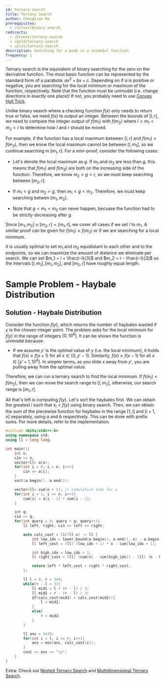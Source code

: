 ```yaml
---
id: ternary-search
title: Ternary Search
author: Chongtian Ma
prerequisites:
  - /silver/binary-search
redirects:
  - /bronze/ternary-search
  - /gold/ternary-search
  - /plat/ternary-search
description: Searching for a peak in a unimodal function.
frequency: 1
---
```


<Resources>
	<Resource
		source="CP-Algorithms"
		title="Ternary Search"
		url="https://cp-algorithms.com/num_methods/ternary_search.html"
		starred
	/>
</Resources>

Ternary search is the equivalent of binary searching for the zero on the
derivative function. The most basic function can be represented by the standard
form of a parabola: $ax^2+bx+c$. Depending on if $a$ is positive or negative,
you are searching for the local minimum or maximum of the function,
respectively. Note that the function must be unimodal (i.e. change directions in exactly one place)! If not, you probably need to use [Convex Hull Trick](https://usaco.guide/plat/convex-hull-trick). 

Unlike binary search where a checking function $f(x)$ only needs to return true
or false, we need $f(x)$ to output an integer. Between the bounds of $[l, r]$,
we need to compare the integer output of $f(m_1)$ with $f(m_2)$ where
$l < m_1 < m_2 < r$ to determine how $l$ and $r$ should be moved.

For example, if the function has a local maximum between $[l, r]$ and
$f(m_1) < f(m_2)$, then we know the local maximum cannot be between $[l, m_1]$,
so we continue searching in $[m_1, r]$. For a mini-proof, consider the following
cases:

- Let's denote the local maximum as $g$. If $m_1$ and $m_2$ are less than $g$,
  this means that $f(m_1)$ and $f(m_2)$ are both on the increasing side of the
  function. Therefore, we know $m_2 < g < r$, so we must keep searching between
  $[m_2, r]$.

- If $m_1 < g$ and $m_2 > g$, then $m_1 < g < m_2$. Therefore, we must keep
  searching betwen $[m_1, m_2]$.

- Note that $g < m_1 < m_2$ can never happen, becuase the function had to be
  strictly decreasing after $g$.

Since $[m_1, m_2] \cup [m_2, r] = [m_1, r]$, we cover all cases if we set $l$ to
$m_1$. A similar proof can be given for $f(m_1) \geq f(m_2)$ or if we are
searching for a local minimum.

It is usually optimal to set $m_1$ and $m_2$ equidistant to each other and to
the endpoints, so we can maximize the amount of distance we eliminate per
search. We can set $m_1 = l + \frac{r-l}{3}$ and $m_2 = r - \frac{r-l}{3}$ so
the intervals $[l, m_1], [m_1, m_2],$ and $[m_2,r]$ have roughly equal length.

# Sample Problem - Haybale Distribution

<FocusProblem problem="sample" />

## Solution - Haybale Distribution

Consider the function $f(y)$, which returns the number of haybales wasted if $y$
is the chosen integer point. The problem asks for the local minimum for $f(y)$
in the range of integers $[0, 10^6]$. It can be shown the function is unimodal
because:

- If we assume $y'$ is the optimal value of $y$ (i.e. the local minimum), it
  holds that $f(x) \leq f(x+1)$ for all $x \in [0, y'-1]$. Similarily,
  $f(x) \geq f(x-1)$ for all $x \in [y'+1, 10^6]$. In simpler terms, as you
  slide $x$ away from $y'$, you are pulling away from the optimal value.

Therefore, we can run a ternary search to find the local minimum. If
$f(m_1) < f(m_2)$, then we can move the search range to $[l, m_2]$, otherwise,
our search range is $[m_1, r]$.

All that's left is computing $f(y)$. Let's sort the haybales first. We can
obtain the greatest $i$ such that $x_i < f(y)$ using binary search. Then, we can
obtain the sum of the piecewise function for haybales in the range $[1, i]$ and
$[i+1, n]$ separately, using $a$ and $b$ respectively. This can be done with
prefix sums. For more details, refer to the implementation.

<LanguageSection>

<CPPSection>

```cpp
#include <bits/stdc++.h>
using namespace std;
using ll = long long;

int main(){
	int n;
	cin >> n;
	vector<ll> a(n);
	for(int i = 0; i < n; i++){
		cin >> a[i];
	}
	sort(a.begin(), a.end());

	vector<ll> cum(n + 1); // cumulative sums for a
	for(int i = 1; i <= n; i++){
		cum[i] = a[i - 1] + cum[i - 1];
	}

	int q;
	cin >> q;
	for(int query = 0; query < q; query++){
		ll left, right; cin >> left >> right;

		auto calc_cost = [&](ll x) -> ll {
			int low_idx = lower_bound(a.begin(), a.end(), x) - a.begin() - 1;
			ll left_cost = (ll) (low_idx + 1) * x - cum[low_idx + 1];

			int high_idx = low_idx + 1;
			ll right_cost = (ll) (cum[n] - cum[high_idx]) - (ll) (n - high_idx) * x;

			return left * left_cost + right * right_cost;
		};

		ll l = 0, r = 1e6;
		while(r - l > 3){
			ll mid1 = l + (r - l) / 3;
			ll mid2 = r - (r - l) / 3;
			if(calc_cost(mid1) > calc_cost(mid2)){
				l = mid1;
			}
			else{
				r = mid2;
			}
		}

		ll ans = 1e18;
		for(int i = l; i <= r; i++){
			ans = min(ans, calc_cost(i));
		}
		cout << ans << "\n";
	}
}
```

</CPPSection>

</LanguageSection>

<Problems problems="probs" />

Extra: Check out [Nested Ternary Search](https://en.wikipedia.org/wiki/Golden-section_search) and [Multidimensional Ternary Search](https://codeforces.com/blog/entry/98524).
